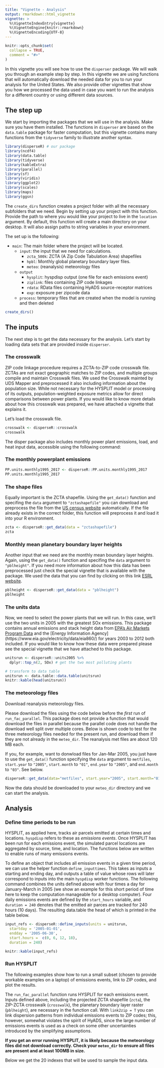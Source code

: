 ```yaml
---
title: "Vignette - Analysis"
output: rmarkdown::html_vignette
vignette: >
  %\VignetteIndexEntry{vignette}
  %\VignetteEngine{knitr::rmarkdown}
  %\VignetteEncoding{UTF-8}
---
```


```r
knitr::opts_chunk$set(
  collapse = TRUE,
  comment = "#>"
)
```

In this vignette you will see how to use the `disperser` package. We will walk you through an example step by step. In this vignette we are using functions that will automatically download the needed data for you to run your analysis for the United States. We also provide other vignettes that show you how we processed the data used in case you want to run the analysis for a different country or using different data sources. 

## The step up 

We start by importing the packages that we will use in the analysis. Make sure you have them installed. The functions in `disperser` are based on the `data.table` package for faster computation, but this vignette contains many functions from the `tidyverse` family to illustrate another syntax. 

```r
library(disperseR) # our package
library(ncdf4)
library(data.table)
library(tidyverse)
library(kableExtra)
library(parallel)
library(sf)
library(viridis)
library(ggplot2)
library(scales)
library(maps)
library(ggsn)
```

The `create_dirs` function creates a project folder with all the necessary subfolders that we need. Begin by setting up your project with this function. Provide the path to where you would like your project to live in the `location` argument. By default, this function will create a main directory on your desktop. It will also assign paths to string variables in your environment. 

The set up is the following:

* `main`: The main folder where the project will be located. 
  + `input`: the input that we need for calculations. 
    * `zcta_500k`: ZCTA (A Zip Code Tabulation Area) shapefiles
    * `hpbl`: Monthly global planetary boundary layer files.
    * `meteo`: (reanalysis) meteorology files
  + `output`
    * `hysplit`: hyspdisp output (one file for each emissions event)
    * `ziplink`: files containing ZIP code linkages
    * `rdata`: RData files containing HyADS source-receptor matrices
    * `exp`: exposure per zipcode data 
  + `process`: temporary files that are created when the model is running and then deleted


```r
create_dirs()
```

## The inputs 

The next step is to get the data necessary for the analysis.  Let's start by loading data sets that are provided inside `disperser`.

### The crosswalk

ZIP code linkage procedure requires a ZCTA-to-ZIP code crosswalk file. ZCTAs are not exact geographic matches to ZIP codes, and multiple groups compile and maintain Crosswalk files. We used the Crosswalk mainted by UDS Mapper and preprocessed it also including information about the population size. While not necessary for the HYSPLIT model or processing of its outputs, population-weighted exposure metrics allow for direct comparisons between power plants. If you would like to know more details about how this crosswalk was prepared, we have attached a vignette that explains it. 

Let's load the crosswalk file. 

```r
crosswalk <- disperseR::crosswalk
crosswalk 
```

The disper package also includes monthly power plant emissions, load, and heat input data, accessible using the following command:

### The monthly powerplant emissions

```r
PP.units.monthly1995_2017 <- disperseR::PP.units.monthly1995_2017
PP.units.monthly1995_2017
```

### The shape files

Equally important is the ZCTA shapefile. Using the `get_data()` function and specifing the `data` argument to `"zctashapefile"` you can download and preprocess the file from the [US census website](http://www2.census.gov/geo/tiger/GENZ2017/shp/cb_2017_us_zcta510_500k.zip) automatically. If the file already exists in the correct folder, this function will preprocess it and load it into your R environment. 

```r
zcta <- disperseR::get_data(data = "zctashapefile")
zcta
```

### Monthly mean planetary boundary layer heights 

Another input that we need are the monthly mean boundary layer heights. Again, using the `get_data()` function and specifing the `data` argument to `"pblheight"`. If you need more information about how this data has been preprocessed just check the special vignette that is available with the package. We used the data that you can find by clicking on this link [ESRL website](https://www.esrl.noaa.gov/psd/repository/entry/get/hpbl.mon.mean.nc?entryid=synth%3Ae570c8f9-ec09-4e89-93b4-babd5651e7a9%3AL05BUlIvTW9udGhsaWVzL21vbm9sZXZlbC9ocGJsLm1vbi5tZWFuLm5j). 

```r
pblheight <- disperseR::get_data(data = "pblheight")
pblheight
```

### The units data 

Now, we need to select the power plants that we will run. In this case, we'll use the two units in 2005 with the greatest SOx emissions. This package contains annual emissions and stack height data from [EPA's Air Markets Program Data](https://ampd.epa.gov/ampd/) and the [Energy Information Agency] (https://www.eia.gov/electricity/data/eia860/) for years 2003 to 2012 both included. If you would like to know how these data were prepared please see the special vignette that we have attached to this package. 


```r
unitsrun <- disperseR::units2005 %>% 
  dplyr::top_n(2, SOx) # get the two most polluting plants

# transform to data table 
unitsrun <- data.table::data.table(unitsrun) 
knitr::kable(head(unitsrun))
```

### The meteorology files

Download reanalysis meteorology files.

Please download the files using the code below before the *first* run of `run_fac_parallel`. This package does not provide a function that would download the files in parallel because the parallel code does not handle the download well split over multiple cores. Below is shown code to test for the three meteorology files needed for the present run, and download them if they are not already in the `meteo_dir`. The reanalysis met files are about 120 MB each.

If you, for example, want to donwload files for Jan-Mar 2005, you just have to use the `get_data()` function specifying the `data` argument to `metfiles`, `start.year` to `"2005"`, `start.month` to `"01"`, `end.year` to `"2005"`, and `end.month` to `"03"`. See below.

```r
disperseR::get_data(data="metfiles", start.year="2005", start.month="01", end.year="2005", end.month="3")
```

Now the data should be downloaded to your `meteo_dir` directory and we can start the analysis.

## Analysis

### Define time periods to be run

HYSPLIT, as applied here, tracks air parcels emitted at certain times and locations. `hyspdisp` refers to these as *emissions events*. Once HYSPLIT has been run for each emissions event, the simulated parcel locations are aggregated by source, time, and location. The functions below are written to enable runs of many emissions events.

To define an object that includes all emission events in a given time period, we can use the helper function `define_inputtimes`. This takes as inputs a starting and ending day, and outputs a table of value whose rows will later correspond to inputs into the main `hyspdisp` worker functions. The following command combines the units defined above with four times a day for January-March in 2005 (we show an example for this short period of time here to keep the computation manageable for a desktop computer). Four daily emissions events are defined by the `start_hours` variable, and `duration = 240` denotes that the emitted air parces are tracked for 240 hours (10 days). The resulting data.table the head of which is printed in the table below. 

```r
input_refs <- disperseR::define_inputs(units = unitsrun,
  startday = '2005-01-01',
  endday = '2005-06-30',
  start.hours =  c(0, 6, 12, 18),
  duration = 240)

knitr::kable(input_refs)
```

### Run HYSPLIT
The following examples show how to run a small subset (chosen to provide workable examples on a laptop) of emissions events, link to ZIP codes, and plot the results.

The `run_fac_parallel` function runs HYSPLIT for each emissions event. Inputs defined above, including the projected ZCTA shapefile (`zcta`), the ZIP-ZCTA crosswalk (`crosswalk`), the planetary boundary layer raster (`pblheight`), are necessary in the function call. With `link2zip = T` you can link dispersion patterns from individual emissions events to ZIP codes; this, however, somewhat violates the spirit of HyADS, since the large number of emissions events is used as a check on some other uncertainties introduced by the simplifying assumptions. 

**If you get an error running HYSPLIT, it is likely because the meteorology files did not download correctly. Check your `meteo_dir` to ensure all files are present and at least 100MB in size.**

Below we get the 20 indexes that will be used to sample the input data.




